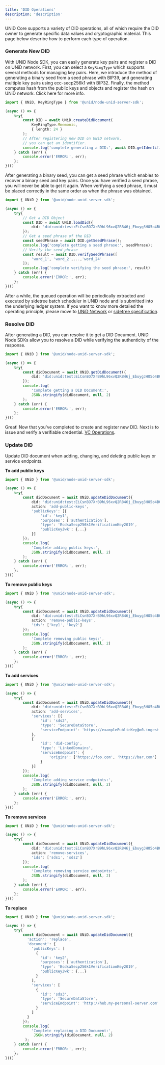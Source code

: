 ```yaml
---
title: 'DID Operations'
description: 'description'
---
```


UNiD Core supports a variety of DID operations, all of which require the DID owner to generate specific data values and cryptographic material. This page below describe how to perform each type of operation.

### Generate New DID

With UNiD Node SDK, you can easily generate key pairs and register a DID on UNiD network. First, you can select a `KeyRingType` which supports several methods for managing key pairs. Here, we introduce the method of generating a binary seed from a seed phrase with BIP39, and generating multiple key pairs using ecc-secp256k1 with BIP32. Finally, the method computes hash from the public keys and objects and register the hash on UNiD network. Click here for more info.

```ts
import { UNiD, KeyRingType } from '@unid/node-unid-server-sdk';

(async () => {
	try{
	    const DID = await UNiD.createDidDocument(
			KeyRingType.Mnemonic,
			{ length: 24 }
		);
		// After registering new DID on UNiD network,
		// you can get an identifier.
		console.log('complete generating a DID:', await DID.getIdentifier());
	} catch (err) {
	    console.error('ERROR:', err);
	};
})()
```

After generating a binary seed, you can get a seed phrase which enables to recover a binary seed and key pairs. Once you have verified a seed phrase, you will never be able to get it again. When verifying a seed phrase, it must be placed correctly in the same order as when the phrase was obtained.

```ts
import { UNiD } from '@unid/node-unid-server-sdk';

(async () => {
    try{
		// Get a DID Object
        const DID = await UNiD.loadDid({
    		did: 'did:unid:test:EiCsnBO7XrB9hL96xvQ2R846j_Ebuyg3HO5o4BOSoU7ffg'
    	});
		// Get a seed phrase of the DID
        const seedPhrase = await DID.getSeedPhrase();
        console.log('complete getting a seed phrase:', seedPhrase);
		// Verify the seed phrase
		const result = await DID.verifySeedPhrase([
			'word_1', 'word_2',...,'word_24'
		]);
	    console.log('complete verifying the seed phrase:', result)
	} catch (err) {
	    console.error('ERROR:', err);
	};
})()
```

After a while, the queued operation will be periodically extracted and executed by sidetree batch scheduler in UNiD node and is submitted into the underlying ledger system. If you want to know more detailed the operating principle, please move to [UNiD Network](../unid#unid-network) or [sidetree specification](https://identity.foundation/sidetree/spec/).

### Resolve DID

After generating a DID, you can resolve it to get a DID Document. UNiD Node SDKs allow you to resolve a DID while verifying the authenticity of the response.

```ts
import { UNiD } from '@unid/node-unid-server-sdk';

(async () => {
	try{
		const didDocument = await UNiD.getDidDocument({
			did: 'did:unid:test:EiCsnBO7XrB9hL96xvQ2R846j_Ebuyg3HO5o4BOSoU7ffg'
		});
		console.log(
			'Complete getting a DID Document:',
			JSON.stringify(didDocument, null, 2)
		);
	} catch (err) {
	    console.error('ERROR:', err);
	};
})()
```

Great! Now that you've completed to create and register new DID. Next is to issue and verify a verifiable credential. [VC Operations](./2-verifiable-credential).

### Update DID

Update DID document when adding, changing, and deleting public keys or service endpoints.

**To add public keys**
```ts
import { UNiD } from '@unid/node-unid-server-sdk';

(async () => {
	try{
		const didDocument = await UNiD.updateDidDocument({
			did: 'did:unid:test:EiCsnBO7XrB9hL96xvQ2R846j_Ebuyg3HO5o4BOSoU7ffg',
			action: 'add-public-keys',
			'publicKeys': [{
		    	'id': 'key1',
				'purposes': ['authentication'],
				'type': 'EcdsaSecp256k1VerificationKey2019',
				'publicKeyJwk': {...}
			}]
		});
		console.log(
			'Complete adding public keys:',
			JSON.stringify(didDocument, null, 2)
		);
	} catch (err) {
	    console.error('ERROR:', err);
	};
})()
```

**To remove public keys**
```ts
import { UNiD } from '@unid/node-unid-server-sdk';

(async () => {
	try{
		const didDocument = await UNiD.updateDidDocument({
			did: 'did:unid:test:EiCsnBO7XrB9hL96xvQ2R846j_Ebuyg3HO5o4BOSoU7ffg',
			action: 'remove-public-keys',
			'ids': ['key1', 'key2']
		});
		console.log(
			'Complete removing public keys:',
			JSON.stringify(didDocument, null, 2)
		);
	} catch (err) {
	    console.error('ERROR:', err);
	};
})()
```

**To add services**
```ts
import { UNiD } from '@unid/node-unid-server-sdk';

(async () => {
	try{
		const didDocument = await UNiD.updateDidDocument({
			did: 'did:unid:test:EiCsnBO7XrB9hL96xvQ2R846j_Ebuyg3HO5o4BOSoU7ffg',
			action: 'add-services',
			'services': [{
				'id': 'sds2',
				'type': 'SecureDataStore',
				'serviceEndpoint': 'https://examplePublicKey@o0.ingest.sds.unid.plus/'
			},
			{
				'id': 'did-config',
				'type': 'LinkedDomains',
				'serviceEndpoint': {
					'origins': ['https://foo.com', 'https://bar.com']
				}
			}]
		});
		console.log(
			'Complete adding service endpoints:',
			JSON.stringify(didDocument, null, 2)
		);
	} catch (err) {
	    console.error('ERROR:', err);
	};
})()
```

**To remove services**
```ts
import { UNiD } from '@unid/node-unid-server-sdk';

(async () => {
	try{
		const didDocument = await UNiD.updateDidDocument({
			did: 'did:unid:test:EiCsnBO7XrB9hL96xvQ2R846j_Ebuyg3HO5o4BOSoU7ffg',
			action: 'remove-services',
			'ids': ['sds1', 'sds2']
		});
		console.log(
			'Complete removing service endpoints:',
			JSON.stringify(didDocument, null, 2)
		);
	} catch (err) {
	    console.error('ERROR:', err);
	};
})()
```

**To replace**
```ts
import { UNiD } from '@unid/node-unid-server-sdk';

(async () => {
	try{
		const didDocument = await UNiD.updateDidDocument({
		  'action': 'replace',
		  'document': {
		    'publicKeys': [
		      {
		        'id': 'key2',
		        'purposes': ['authentication'],
		        'type': 'EcdsaSecp256k1VerificationKey2019',
		        'publicKeyJwk': {...}
		      }
		    ],
		    'services': [
		      {
		        'id': 'sds3',
		        'type': 'SecureDataStore',
		        'serviceEndpoint': 'http://hub.my-personal-server.com'
		      }
		    ]
		  }
		});
		console.log(
			'Complete replacing a DID Document:',
			 JSON.stringify(didDocument, null, 2)
		 );
	} catch (err) {
	    console.error('ERROR:', err);
	};
})()
```
